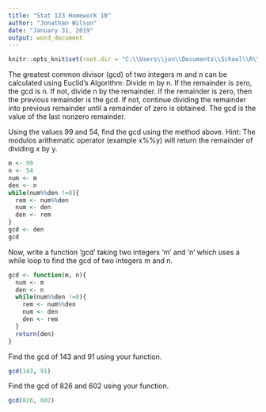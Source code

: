 ---
title: "Stat 123 Homework 10"
author: "Jonathan Wilson"
date: "January 31, 2019"
output: word_document
---

```{r}

knitr::opts_knit$set(root.dir = "C:\\Users\\jon\\Documents\\School\\R\\HW\\HW10")
```

The greatest common divisor (gcd) of two integers m and n can be calculated
using Euclid's Algorithm: Divide m by n. If the remainder is zero, the gcd is
n. If not, divide n by the remainder.  If the remainder is zero, then the
previous remainder is the gcd. If not, continue dividing the remainder into
previous remainder until a remainder of zero is obtained. The gcd is the
value of the last nonzero remainder. 

Using the values 99 and 54, find the gcd using the method above. Hint: The modulos arithematic operator (example x%%y) will return the remainder of dividing x by y.
```{r}
m <- 99
n <- 54
num <- m
den <- n
while(num%%den !=0){
  rem <- num%%den
  num <- den
  den <- rem
}
gcd <- den
gcd
```

Now, write a function 'gcd' taking two integers 'm' and 'n' which uses a while loop to find the gcd of two integers m and n.  
```{r}
gcd <- function(m, n){
  num <- m
  den <- n
  while(num%%den !=0){
    rem <- num%%den
    num <- den
    den <- rem
  }
  return(den)
}

```

Find the gcd of 143 and 91 using your function.
```{r}
gcd(143, 91)
```

Find the gcd of 826 and 602 using your function.
```{r}
gcd(826, 602)
```
